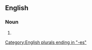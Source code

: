 ==English==

===Noun===
{{head|en|noun form}}

# {{plural of|viciousness|lang=en}}

[[Category:English plurals ending in "-es"]]